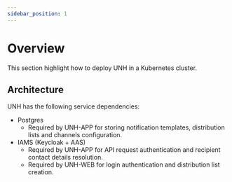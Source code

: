 ```yaml
---
sidebar_position: 1
---
```


# Overview

This section highlight how to deploy UNH in a Kubernetes cluster.

## Architecture

<div className="centerize">
    <div style={{ marginBottom: "2rem", maxWidth: "700px" }}>
        <IdealImage img={architecture} />
    </div>
</div>

UNH has the following service dependencies:
- Postgres
    - Required by UNH-APP for storing notification templates, distribution lists and channels configuration.
- IAMS (Keycloak + AAS)
    - Required by UNH-APP for API request authentication and recipient contact details resolution.
    - Required by UNH-WEB for login authentication and distribution list creation.

